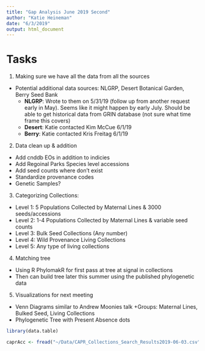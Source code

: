 ```yaml
---
title: "Gap Analysis June 2019 Second"
author: "Katie Heineman"
date: "6/3/2019"
output: html_document
---
```

# Tasks

1) Making sure we have all the data from all the sources 
* Potential additional data sources: NLGRP, Desert Botanical Garden, Berry Seed Bank
	+ **NLGRP**: Wrote to them on 5/31/19 (follow up from another request early in May). Seems like it might happen by early  July. Should be able to get historical data from GRIN database (not sure what time frame this covers)
	+ **Desert**: Katie contacted Kim McCue 6/1/19
	+ **Berry**: Katie contacted Kris Freitag 6/1/19

2) Data clean up & addition 
- Add cnddb EOs in addition to indicies
- Add Regoinal Parks Species level accessions
- Add seed counts where don't exist
- Standardize provenance codes
- Genetic Samples? 

3) Categorizing Collections: 
- Level 1: 5 Populations Collected by Maternal Lines & 3000 seeds/accessions
- Level 2: 1-4 Populations Collected by Maternal Lines & variable seed counts
- Level 3: Bulk Seed Collections (Any number)
- Level 4: Wild Provenance Living Collections
- Level 5: Any type of living collections

4) Matching tree
- Using R PhylomakR for first pass at tree at signal in collections
- Then can build tree later this summer using the published phylogenetic data

5) Visualizations for next meeting 
- Venn Diagrams similar to Andrew Moonies talk
	+Groups: Maternal Lines, Bulked Seed, Living Collections
- Phylogenetic Tree with Present Absence dots


```r
library(data.table)

caprAcc <- fread("~/Data/CAPR_Collections_Search_Results2019-06-03.csv")

```